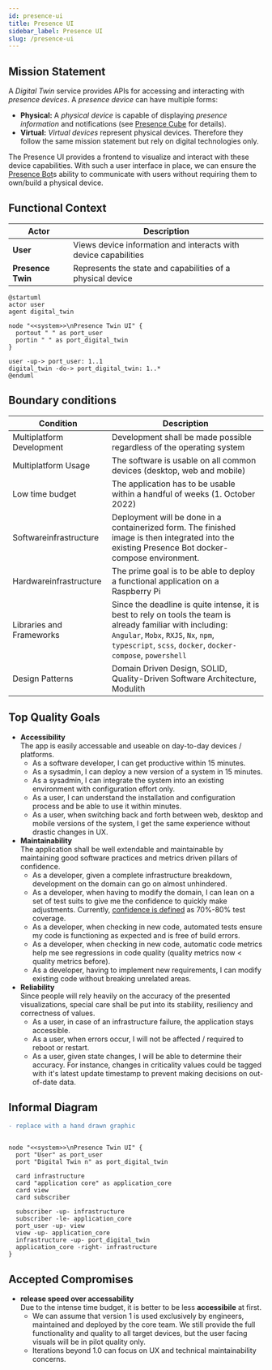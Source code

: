 ```yaml
---
id: presence-ui
title: Presence UI
sidebar_label: Presence UI
slug: /presence-ui
---
```



<CanvasBanner marginTop="10px">

## Mission Statement
</CanvasBanner>

A _Digital Twin_ service provides APIs for accessing and interacting with _presence devices_. A _presence device_ can have multiple forms:

- **Physical:** A _physical device_ is capable of displaying _presence information_ and notifications (see [Presence Cube] for details).
- **Virtual:** _Virtual devices_ represent physical devices. Therefore they follow the same mission statement but rely on digital technologies only.

The Presence UI provides a frontend to visualize and interact with these device capabilities. With such a user interface in place, we can ensure the [Presence Bot]s ability to communicate with users without requiring them to own/build a physical device.

[presence bot]: /
[presence twin]: ./presence-twin/
[presence cube]: ./presence-cube/

<CanvasBanner>

## Functional Context
</CanvasBanner>

| Actor             | Description                                                     |
| ----------------- | --------------------------------------------------------------- |
| **User**          | Views device information and interacts with device capabilities |
| **Presence Twin** | Represents the state and capabilities of a physical device      |

```plantuml
@startuml
actor user
agent digital_twin

node "<<system>>\nPresence Twin UI" {
  portout " " as port_user
  portin " " as port_digital_twin
}

user -up-> port_user: 1..1
digital_twin -do-> port_digital_twin: 1..*
@enduml
```

<CanvasBanner>

## Boundary conditions
</CanvasBanner>

| Condition                 | Description                                                                                                                                                                                                          |
| ------------------------- | -------------------------------------------------------------------------------------------------------------------------------------------------------------------------------------------------------------------- |
| Multiplatform Development | Development shall be made possible regardless of the operating system                                                                                                                                                |
| Multiplatform Usage       | The software is usable on all common devices (desktop, web and mobile)                                                                                                                                               |
| Low time budget           | The application has to be usable within a handful of weeks (1. October 2022)                                                                                                                                         |
| Softwareinfrastructure    | Deployment will be done in a containerized form. The finished image is then integrated into the existing Presence Bot docker-compose environment.                                                                    |
| Hardwareinfrastructure    | The prime goal is to be able to deploy a functional application on a Raspberry Pi                                                                                                                                    |
| Libraries and Frameworks  | Since the deadline is quite intense, it is best to rely on tools the team is already familiar with including: `Angular`, `Mobx`, `RXJS`, `Nx`, `npm`, `typescript`, `scss`, `docker`, `docker-compose`, `powershell` |
| Design Patterns           | Domain Driven Design, SOLID, Quality-Driven Software Architecture, Modulith                                                                                                                                          |

<CanvasBanner>

## Top Quality Goals
</CanvasBanner>

- **Accessibility**\
  The app is easily accessable and useable on day-to-day devices / platforms.
  - As a software developer, I can get productive within 15 minutes.
  - As a sysadmin, I can deploy a new version of a system in 15 minutes.
  - As a sysadmin, I can integrate the system into an existing environment with configuration effort only.
  - As a user, I can understand the installation and configuration process and be able to use it within minutes.
  - As a user, when switching back and forth between web, desktop and mobile versions of the system, I get the same experience without drastic changes in UX.
- **Maintainability**\
  The application shall be well extendable and maintainable by maintaining good software practices and metrics driven pillars of confidence.
  - As a developer, given a complete infrastructure breakdown, development on the domain can go on almost unhindered.
  - As a developer, when having to modify the domain, I can lean on a set of test suits to give me the confidence to quickly make adjustments. Currently, [confidence is defined](https://stackoverflow.com/a/90021/1177024) as 70%-80% test coverage.
  - As a developer, when checking in new code, automated tests ensure my code is functioning as expected and is free of build errors.
  - As a developer, when checking in new code, automatic code metrics help me see regressions in code quality (quality metrics now < quality metrics before).
  - As a developer, having to implement new requirements, I can modify existing code without breaking unrelated areas.
- **Reliability**\
  Since people will rely heavily on the accuracy of the presented visualizations, special care shall be put into its stability, resiliency and correctness of values.
  - As a user, in case of an infrastructure failure, the application stays accessible.
  - As a user, when errors occur, I will not be affected / required to reboot or restart.
  - As a user, given state changes, I will be able to determine their accuracy. For instance, changes in criticality values could be tagged with it's latest update timestamp to prevent making decisions on out-of-date data.


<CanvasBanner>

## Informal Diagram
</CanvasBanner>

```diff
- replace with a hand drawn graphic
```

```plantuml

node "<<system>>\nPresence Twin UI" {
  port "User" as port_user
  port "Digital Twin n" as port_digital_twin

  card infrastructure
  card "application core" as application_core
  card view
  card subscriber

  subscriber -up- infrastructure
  subscriber -le- application_core
  port_user -up- view
  view -up- application_core
  infrastructure -up- port_digital_twin
  application_core -right- infrastructure
}
```

<CanvasBanner>

## Accepted Compromises
</CanvasBanner> 

- **release speed over accessability**\
  Due to the intense time budget, it is better to be less **accessibile** at first.
  - We can assume that version 1 is used exclusively by engineers, maintained and deployed by the core team. We still provide the full functionality and quality to all target devices, but the user facing visuals will be in pilot quality only.
  - Iterations beyond 1.0 can focus on UX and technical maintainability concerns.
